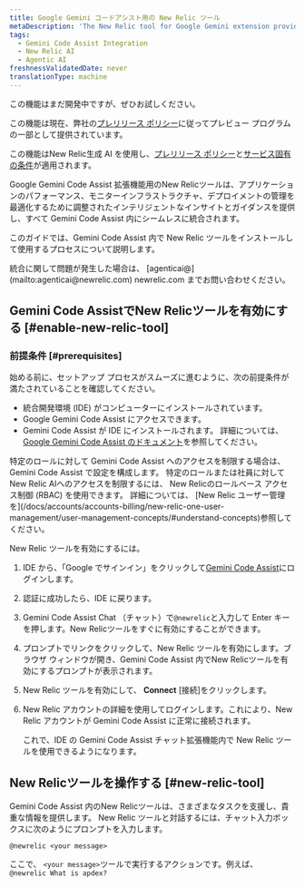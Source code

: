 ```yaml
---
title: Google Gemini コードアシスト用の New Relic ツール
metaDescription: 'The New Relic tool for Google Gemini extension provides intelligent insights and guidance tailored to optimize application performance, monitor infrastructure, and manage deployments—all seamlessly integrated within Gemini Code Assist.'
tags:
  - Gemini Code Assist Integration
  - New Relic AI
  - Agentic AI
freshnessValidatedDate: never
translationType: machine
---
```


<Callout title="プレビュー">
  この機能はまだ開発中ですが、ぜひお試しください。

  この機能は現在、弊社の[プレリリース ポリシー](/docs/licenses/license-information/referenced-policies/new-relic-pre-release-policy)に従ってプレビュー プログラムの一部として提供されています。

  この機能はNew Relic生成 AI を使用し、[プレリリース ポリシー](/docs/licenses/license-information/referenced-policies/new-relic-pre-release-policy)と[サービス固有の条件](https://newrelic.com/termsandconditions/service-specific)が適用されます。
</Callout>

Google Gemini Code Assist 拡張機能用のNew Relicツールは、アプリケーションのパフォーマンス、モニターインフラストラクチャ、デプロイメントの管理を最適化するために調整されたインテリジェントなインサイトとガイダンスを提供し、すべて Gemini Code Assist 内にシームレスに統合されます。

このガイドでは、Gemini Code Assist 内で New Relic ツールをインストールして使用するプロセスについて説明します。

<Callout variant="tip" title="ヒント">
  統合に関して問題が発生した場合は、 [agenticai@](mailto:agenticai@newrelic.com) newrelic.com までお問い合わせください。
</Callout>

## Gemini Code AssistでNew Relicツールを有効にする [#enable-new-relic-tool]

### 前提条件 [#prerequisites]

始める前に、セットアップ プロセスがスムーズに進むように、次の前提条件が満たされていることを確認してください。

* 統合開発環境 (IDE) がコンピューターにインストールされています。
* Google Gemini Code Assist にアクセスできます。
* Gemini Code Assist が IDE にインストールされます。 詳細については、 [Google Gemini Code Assist のドキュメント](https://cloud.google.com/gemini/docs/codeassist/overview)を参照してください。

<Callout variant="tip" title="ヒント">
  特定のロールに対して Gemini Code Assist へのアクセスを制限する場合は、Gemini Code Assist で設定を構成します。 特定のロールまたは社員に対してNew Relic AIへのアクセスを制限するには、 New Relicのロールベース アクセス制御 (RBAC) を使用できます。 詳細については、 [New Relic ユーザー管理を](/docs/accounts/accounts-billing/new-relic-one-user-management/user-management-concepts/#understand-concepts)参照してください。
</Callout>

New Relic ツールを有効にするには。

1. IDE から、「Google でサインイン」をクリックして[Gemini Code Assist](https://codeassist.google.com)にログインします。

2. 認証に成功したら、IDE に戻ります。

3. <DNT>Gemini Code Assist Chat</DNT> （チャット）で`@newrelic`と入力して Enter キーを押します。New Relicツールをすぐに有効にすることができます。

4. プロンプトでリンクをクリックして、New Relic ツールを有効にします。ブラウザ ウィンドウが開き、Gemini Code Assist 内でNew Relicツールを有効にするプロンプトが表示されます。

5. New Relic ツールを有効にして、 **Connect** \[接続]をクリックします。

6. New Relic アカウントの詳細を使用してログインします。これにより、New Relic アカウントが Gemini Code Assist に正常に接続されます。

   これで、IDE の Gemini Code Assist チャット拡張機能内で New Relic ツールを使用できるようになります。

## New Relicツールを操作する [#new-relic-tool]

Gemini Code Assist 内のNew Relicツールは、さまざまなタスクを支援し、貴重な情報を提供します。 New Relic ツールと対話するには、チャット入力ボックスに次のようにプロンプトを入力します。

`@newrelic <your message>`

ここで、 `<your message>`ツールで実行するアクションです。例えば、 `@newrelic What is apdex?`
